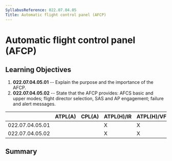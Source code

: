 ```yaml
---
SyllabusReference: 022.07.04.05
Title: Automatic flight control panel (AFCP)
---
```


# Automatic flight control panel (AFCP)

## Learning Objectives

1.  **022.07.04.05.01** -- Explain the purpose and the importance of the AFCP.
2.  **022.07.04.05.02** -- State that the AFCP provides: AFCS basic and upper
    modes; flight director selection, SAS and AP engagement; failure and alert
    messages.

|                 | ATPL(A) | CPL(A) | ATPL(H)/IR | ATPL(H)/VFR | CPL(H) | IR  | CBIR(A) |
| --------------- | ------- | ------ | ---------- | ----------- | ------ | --- | ------- |
| 022.07.04.05.01 |         |        | X          | X           | X      |     |         |
| 022.07.04.05.02 |         |        | X          | X           | X      |     |         |

## Summary
